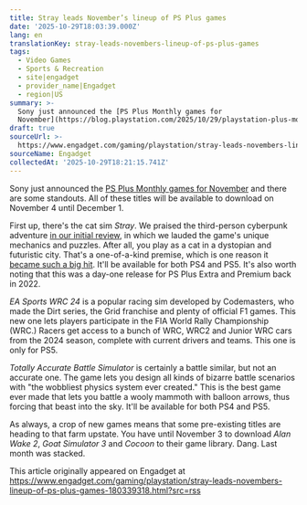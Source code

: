 ```yaml
---
title: Stray leads November’s lineup of PS Plus games
date: '2025-10-29T18:03:39.000Z'
lang: en
translationKey: stray-leads-novembers-lineup-of-ps-plus-games
tags:
  - Video Games
  - Sports & Recreation
  - site|engadget
  - provider_name|Engadget
  - region|US
summary: >-
  Sony just announced the [PS Plus Monthly games for
  November](https://blog.playstation.com/2025/10/29/playstation-plus-monthly-games-for-november-stray-ea-sports...
draft: true
sourceUrl: >-
  https://www.engadget.com/gaming/playstation/stray-leads-novembers-lineup-of-ps-plus-games-180339318.html?src=rss
sourceName: Engadget
collectedAt: '2025-10-29T18:21:15.741Z'
---
```

Sony just announced the [PS Plus Monthly games for November](https://blog.playstation.com/2025/10/29/playstation-plus-monthly-games-for-november-stray-ea-sports-wrc-24-totally-accurate-battle-simulator/) and there are some standouts. All of these titles will be available to download on November 4 until December 1.

First up, there's the cat sim _Stray_. We praised the third-person cyberpunk adventure [in our initial review](https://www.engadget.com/stray-review-ps5-cyberpunk-adventure-cute-cat-173018571.html), in which we lauded the game's unique mechanics and puzzles. After all, you play as a cat in a dystopian and futuristic city. That's a one-of-a-kind premise, which is one reason it [became such a big hit](https://www.engadget.com/gaming/nintendo/beloved-cat-sim-stray-comes-to-the-switch-on-november-19-184048780.html). It'll be available for both PS4 and PS5. It's also worth noting that this was a day-one release for PS Plus Extra and Premium back in 2022. 

_EA Sports WRC 24_ is a popular racing sim developed by Codemasters, who made the Dirt series, the Grid franchise and plenty of official F1 games. This new one lets players participate in the FIA World Rally Championship (WRC.) Racers get access to a bunch of WRC, WRC2 and Junior WRC cars from the 2024 season, complete with current drivers and teams. This one is only for PS5.

_Totally Accurate Battle Simulator_ is certainly a battle similar, but not an accurate one. The game lets you design all kinds of bizarre battle scenarios with "the wobbliest physics system ever created." This is the best game ever made that lets you battle a wooly mammoth with balloon arrows, thus forcing that beast into the sky. It'll be available for both PS4 and PS5.

As always, a crop of new games means that some pre-existing titles are heading to that farm upstate. You have until November 3 to download _Alan Wake 2_, _Goat Simulator 3_ and _Cocoon_ to their game library. Dang. Last month was stacked.

This article originally appeared on Engadget at https://www.engadget.com/gaming/playstation/stray-leads-novembers-lineup-of-ps-plus-games-180339318.html?src=rss
